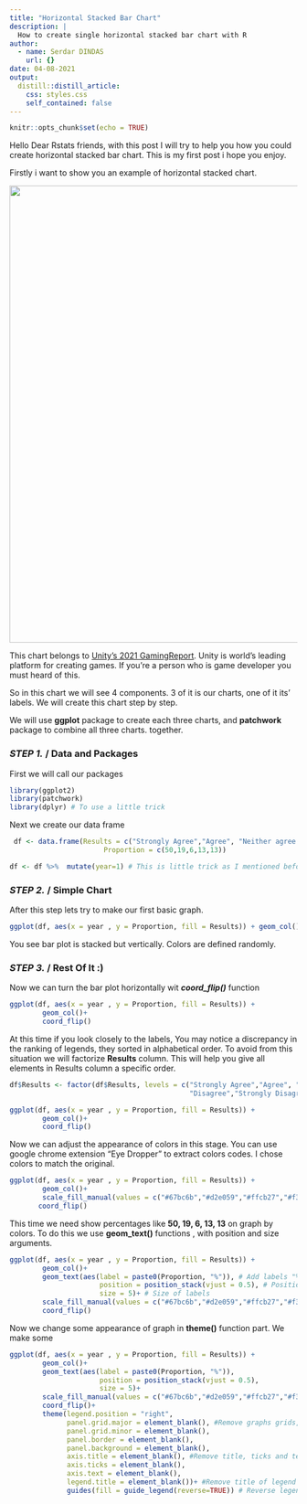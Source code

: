 ```yaml
---
title: "Horizontal Stacked Bar Chart"
description: |
  How to create single horizontal stacked bar chart with R
author:
  - name: Serdar DINDAS
    url: {}
date: 04-08-2021
output:
  distill::distill_article:
    css: styles.css
    self_contained: false
---
```


```r
knitr::opts_chunk$set(echo = TRUE)
```

Hello Dear Rstats friends, with this post I will try to help you how you could create horizontal stacked bar chart. This is my first post i hope you enjoy.

Firstly i want to show you an example of horizontal stacked chart.

![](img/Unity_2021_Gaming_Report.png){width="800"}

This chart belongs to [Unity's 2021 GamingReport](https://img06.en25.com/Web/Unity/%7B4645ad28-63a3-4348-bc5b-dc09f2811419%7D_Unity_2021-Gaming-Report.pdf?elqTrackId=b795db85e6924d669757d6f8ef3db1a7&elqaid=3200&elqat=2){target="\"_blank"}. Unity is world's leading platform for creating games. If you're a person who is game developer you must heard of this.

So in this chart we will see 4 components. 3 of it is our charts, one of it its' labels. We will create this chart step by step.

We will use **ggplot** package to create each three charts, and **patchwork** package to combine all three charts. together.

### *STEP 1.* / Data and Packages

First we will call our packages

```r
library(ggplot2)
library(patchwork)
library(dplyr) # To use a little trick
```

Next we create our data frame

```r
 df <- data.frame(Results = c("Strongly Agree","Agree", "Neither agree nor disagree", "Disagree","Strongly Disagree"),
                       Proportion = c(50,19,6,13,13))

df <- df %>%  mutate(year=1) # This is little trick as I mentioned before. We add dummy variable like "year" as i used.
```

### *STEP 2.* / Simple Chart

After this step lets try to make our first basic graph.

```r
ggplot(df, aes(x = year , y = Proportion, fill = Results)) + geom_col()
```

You see bar plot is stacked but vertically. Colors are defined randomly.

### *STEP 3.* / Rest Of It :)

Now we can turn the bar plot horizontally wit ***coord_flip()*** function

```r
ggplot(df, aes(x = year , y = Proportion, fill = Results)) + 
        geom_col()+
        coord_flip()
```

At this time if you look closely to the labels, You may notice a discrepancy in the ranking of legends, they sorted in alphabetical order. To avoid from this situation we will factorize **Results** column. This will help you give all elements in Results column a specific order.

```r
df$Results <- factor(df$Results, levels = c("Strongly Agree","Agree", "Neither agree nor disagree",
                                            "Disagree","Strongly Disagree"))

ggplot(df, aes(x = year , y = Proportion, fill = Results)) + 
        geom_col()+
        coord_flip()
```

Now we can adjust the appearance of colors in this stage. You can use google chrome extension ["Eye Dropper" ]{.important} to extract colors codes. I chose colors to match the original.

```r

ggplot(df, aes(x = year , y = Proportion, fill = Results)) + 
        geom_col()+
        scale_fill_manual(values = c("#67bc6b","#d2e059","#ffcb27","#f37021","#ed5351"))+
       coord_flip()  


```

This time we need show percentages like **50, 19, 6, 13, 13** on graph by colors. To do this we use **geom_text()** functions , with position and size arguments.

```r

ggplot(df, aes(x = year , y = Proportion, fill = Results)) + 
        geom_col()+
        geom_text(aes(label = paste0(Proportion, "%")), # Add labels "%" 
                      position = position_stack(vjust = 0.5), # Position each label center of each part.
                      size = 5)+ # Size of labels
        scale_fill_manual(values = c("#67bc6b","#d2e059","#ffcb27","#f37021","#ed5351"))+
        coord_flip() 

```

Now we change some appearance of graph in **theme()** function part. We make some

```r
ggplot(df, aes(x = year , y = Proportion, fill = Results)) + 
        geom_col()+
        geom_text(aes(label = paste0(Proportion, "%")),
                      position = position_stack(vjust = 0.5), 
                      size = 5)+ 
        scale_fill_manual(values = c("#67bc6b","#d2e059","#ffcb27","#f37021","#ed5351"))+
        coord_flip()+ 
        theme(legend.position = "right",
              panel.grid.major = element_blank(), #Remove graphs grids, borders and background 
              panel.grid.minor = element_blank(),
              panel.border = element_blank(),
              panel.background = element_blank(), 
              axis.title = element_blank(), #Remove title, ticks and text parts
              axis.ticks = element_blank(),
              axis.text = element_blank(),
              legend.title = element_blank())+ #Remove title of legend
              guides(fill = guide_legend(reverse=TRUE)) # Reverse legend order as it shows in report.

```
